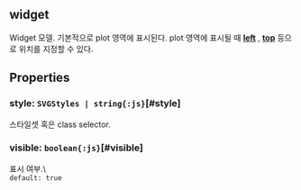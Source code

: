 ## widget
Widget 모델.
기본적으로 plot 영역에 표시된다.
plot 영역에 표시될 때  **[left](#left)** ,  **[top](#top)**  등으로 위치를 지정할 수 있다.
## Properties

### style: `SVGStyles | string{:js}`[#style]
스타일셋 혹은 class selector.  

### visible: `boolean{:js}`[#visible]
표시 여부.\  
`default: true`  
